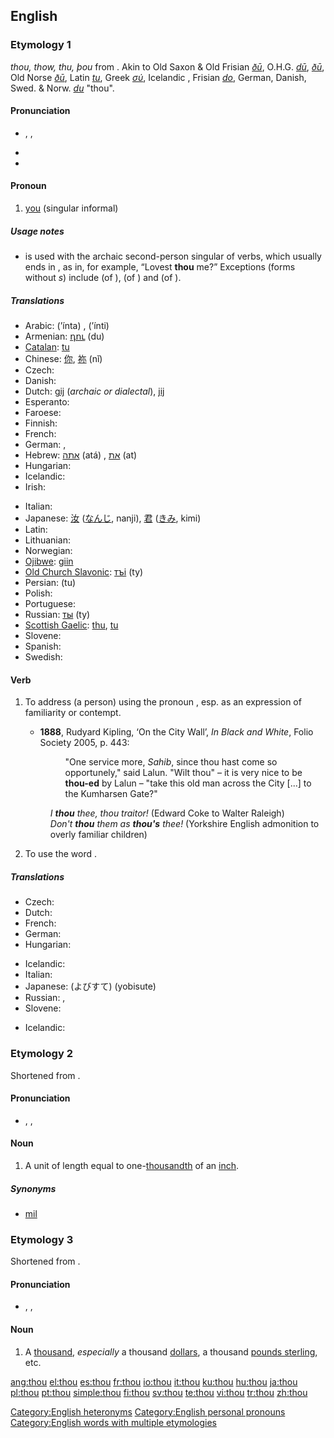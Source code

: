 {{wikipedia|dab=thou (disambiguation)|thou}}
==English==

{{rank|asked|soon|almost|217|thou|full|country|course}}

===Etymology 1===
{{etyl|enm}} ''thou, thow, thu, þou'' from {{etyl|ang|en}} {{term|þu|þū|lang=ang}}. Akin to Old Saxon & Old Frisian ''[[ðū]]'', O.H.G. ''[[dū]]'', ''[[ðū]]'', Old Norse ''[[ðū]]'', Latin ''[[tu]]'', Greek ''[[σύ]]'', Icelandic {{term|þú||thou|lang=is}}, Frisian ''[[do]]'', German, Danish, Swed. & Norw. ''[[du]]'' "thou".

====Pronunciation====
* {{enPR|''th''ou}}, {{IPA|/ðaʊ/}}, {{SAMPA|/DaU/}}
* {{audio|en-us-thou.ogg|Audio (US)}}
* {{rhymes|aʊ}}

====Pronoun====
{{wikipedia}}
{{infl|en|second person pronoun|second person singular nominative case||plural|[[ye]] '''''or''''' [[you]]|objective case|thee|reflexive|thyself|possessive determiner|[[thy]] ([[thine]] '''before a vowel''')|possessive pronoun|thine}}

# {{context|archaic|or|dialectal}} [[you]] (singular informal)

=====Usage notes=====
* {{term|thou|Thou}} is used with the archaic second-person singular of verbs, which usually ends in {{term|-est}}, as in, for example, “Lovest '''thou''' me?” Exceptions (forms without ''s'') include {{term|art#Verb|art}} (of {{term|be}}), {{term|shalt}} (of {{term|shall}}) and {{term|wilt}} (of {{term|will#Verb|will}}).

=====Translations=====
{{trans-top|singular informal form of "you"}}
* Arabic: {{Arab|[[أنت]]}} (’ínta) {{m}}, {{Arab|[[أنت]]}} (’ínti) {{f}}
* Armenian: [[դու]] (du)
* [[Catalan]]: [[tu#Catalan|tu]]
* Chinese: [[你]], [[祢]] (nǐ)
* Czech: {{t+|cs|ty}}
* Danish: {{t+|da|du}}
* Dutch: [[gij]] (''archaic or dialectal''), [[jij]]
* Esperanto: {{t|eo|ci}}
* Faroese: {{t-|fo|tú|xs=Faroese}}
* Finnish: {{t+|fi|sinä}}
* French: {{t+|fr|tu|m|f}}
* German: {{t+|de|du}}, {{t-|de|Du}}
* Hebrew: [[אתה]] (atá) {{m}}, [[את]] (at) {{f}}
* Hungarian: {{t+|hu|te}}
* Icelandic: {{t+|is|þú}}
* Irish: {{t-|ga|tú|xs=Irish}}
{{trans-mid}}
* Italian: {{t+|it|tu}}
* Japanese: [[汝]] ([[なんじ]], nanji), [[君]] ([[きみ]], kimi)
* Latin: {{t+|la|tu}}
* Lithuanian: {{t+|lt|tu|xs=Lithuanian}}
* Norwegian: {{t+|no|du}}
* [[Ojibwe]]: [[giin]]
* [[Old Church Slavonic]]: [[тъі]] (ty)
* Persian: {{fa-Arab|[[تو]]}} (tu)
* Polish: {{t+|pl|ty}}
* Portuguese: {{t+|pt|tu}}
* Russian: [[ты]] (ty)
* [[Scottish Gaelic]]: [[thu]], [[tu#Scottish Gaelic|tu]]
* Slovene: {{t+|sl|ti}}
* Spanish: {{t+|es|tú|m|f}}
* Swedish: {{t+|sv|du}}
{{trans-bottom}}

====Verb====
{{en-verb}}

# {{transitive}} To address (a person) using the pronoun {{term|thou}}, esp. as an expression of familiarity or contempt.
#* '''1888''', Rudyard Kipling, ‘On the City Wall’, ''In Black and White'', Folio Society 2005, p. 443:
#*: "One service more, ''Sahib'', since thou hast come so opportunely," said Lalun.  "Wilt thou" – it is very nice to be '''thou-ed''' by Lalun – "take this old man across the City [...] to the Kumharsen Gate?"
#: ''I '''thou''' thee, thou traitor!'' (Edward Coke to Walter Raleigh)
#: ''Don't '''thou''' them as '''thou's''' thee!'' (Yorkshire English admonition to overly familiar children)
# {{intransitive}} To use the word {{term|thou}}.

=====Translations=====
{{trans-top|to address someone using the pronoun ''thou''}}
* Czech: {{t-|cs|tykat}}
* Dutch: {{t-|nl|jij en jou zeggen}}
* French: {{t-|fr|tutoyer}}
* German: {{t-|de|duzen}}
* Hungarian: {{t-|hu|tegez}}
{{trans-mid}}
* Icelandic: {{t-|is|þúa}}
* Italian: {{t-|it|dar del tu a}}
* Japanese: {{t-|ja|呼び捨て}} (よびすて) (yobisute)
* Russian: {{t|ru|тыкать|tr=týkat’}}, {{t|ru|тыкнуть|tr=týknut’}}
* Slovene: {{t-|sl|tikati}}
{{trans-bottom}}

{{trans-top|to use the word ''thou''}}
* Icelandic: {{t-|is|þúa}}
{{trans-mid}}
{{trans-bottom}}

===Etymology 2===
Shortened from {{term|thousandth}}.

====Pronunciation====
* {{enPR|thou}}, {{IPA|/θaʊ/}}, {{SAMPA|/TaU/}}
*: {{rhymes|aʊ}}

====Noun====
{{en-noun}}

# {{UK}} A unit of length equal to one-[[thousandth]] of an [[inch]].

=====Synonyms=====
* [[mil]] {{qualifier|US}}

===Etymology 3===
Shortened from {{term|thousand}}.

====Pronunciation====
* {{enPR|thou}}, {{IPA|/θaʊ/}}, {{SAMPA|/TaU/}}
*: {{rhymes|aʊ}}

====Noun====
{{en-noun|pl=thou}}

# {{slang}} A [[thousand]], ''especially'' a thousand [[dollar]]s, a thousand [[pound sterling|pounds sterling]], etc.

[[Category:English heteronyms]]
[[Category:English personal pronouns]]
[[Category:English words with multiple etymologies]]

[[ang:thou]]
[[el:thou]]
[[es:thou]]
[[fr:thou]]
[[io:thou]]
[[it:thou]]
[[ku:thou]]
[[hu:thou]]
[[ja:thou]]
[[pl:thou]]
[[pt:thou]]
[[simple:thou]]
[[fi:thou]]
[[sv:thou]]
[[te:thou]]
[[vi:thou]]
[[tr:thou]]
[[zh:thou]]